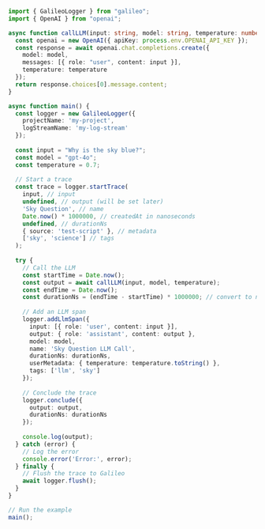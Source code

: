 ```typescript TypeScript
import { GalileoLogger } from "galileo";
import { OpenAI } from "openai";

async function callLLM(input: string, model: string, temperature: number) {
  const openai = new OpenAI({ apiKey: process.env.OPENAI_API_KEY });
  const response = await openai.chat.completions.create({
    model: model,
    messages: [{ role: "user", content: input }],
    temperature: temperature
  });
  return response.choices[0].message.content;
}

async function main() {
  const logger = new GalileoLogger({
    projectName: 'my-project',
    logStreamName: 'my-log-stream'
  });
  
  const input = "Why is the sky blue?";
  const model = "gpt-4o";
  const temperature = 0.7;
  
  // Start a trace
  const trace = logger.startTrace(
    input, // input
    undefined, // output (will be set later)
    'Sky Question', // name
    Date.now() * 1000000, // createdAt in nanoseconds
    undefined, // durationNs
    { source: 'test-script' }, // metadata
    ['sky', 'science'] // tags
  );
  
  try {
    // Call the LLM
    const startTime = Date.now();
    const output = await callLLM(input, model, temperature);
    const endTime = Date.now();
    const durationNs = (endTime - startTime) * 1000000; // convert to nanoseconds
    
    // Add an LLM span
    logger.addLlmSpan({
      input: [{ role: 'user', content: input }],
      output: { role: 'assistant', content: output },
      model: model,
      name: 'Sky Question LLM Call',
      durationNs: durationNs,
      userMetadata: { temperature: temperature.toString() },
      tags: ['llm', 'sky']
    });
    
    // Conclude the trace
    logger.conclude({
      output: output,
      durationNs: durationNs
    });
    
    console.log(output);
  } catch (error) {
    // Log the error
    console.error('Error:', error);
  } finally {
    // Flush the trace to Galileo
    await logger.flush();
  }
}

// Run the example
main(); 
```